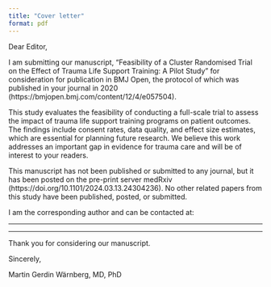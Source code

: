 ```yaml
---
title: "Cover letter"
format: pdf
---
```


\vspace{-2cm}

Dear Editor,

I am submitting our manuscript, “Feasibility of a Cluster Randomised Trial on the Effect of Trauma Life Support Training: A Pilot Study” for consideration for publication in BMJ Open, the protocol of which was published in your journal in 2020 (https://bmjopen.bmj.com/content/12/4/e057504).

This study evaluates the feasibility of conducting a full-scale trial to assess the impact of trauma life support training programs on patient outcomes. The findings include consent rates, data quality, and effect size estimates, which are essential for planning future research. We believe this work addresses an important gap in evidence for trauma care and will be of interest to your readers.

This manuscript has not been published or submitted to any journal, but it has been posted on the pre-print server medRxiv (https://doi.org/10.1101/2024.03.13.24304236). No other related papers from this study have been published, posted, or submitted. 

I am the corresponding author and can be contacted at:

---

\begin{center}
Martin Gerdin Wärnberg, MD, PhD

Department of Global Public Health

Karolinska Institutet

171 77 Stockholm, Sweden

Email: martin.gerdin@ki.se

Phone: +46 708 53 95 98
\end{center}

---

Thank you for considering our manuscript.

Sincerely,

Martin Gerdin Wärnberg, MD, PhD
